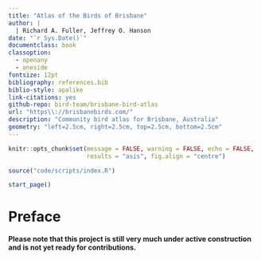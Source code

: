 ```yaml
---
title: "Atlas of the Birds of Brisbane"
author: |
  | Richard A. Fuller, Jeffrey O. Hanson
date: "`r Sys.Date()`"
documentclass: book
classoption:
  - openany
  - oneside
fontsize: 12pt
bibliography: references.bib
biblio-style: apalike
link-citations: yes
github-repo: bird-team/brisbane-bird-atlas
url: "https\\://brisbanebirds.com/"
description: "Community bird atlas for Brisbane, Australia"
geometry: "left=2.5cm, right=2.5cm, top=2.5cm, bottom=2.5cm"
---
```


```r
knitr::opts_chunk$set(message = FALSE, warning = FALSE, echo = FALSE,
                      results = "asis", fig.align = "centre")
```

```r
source("code/scripts/index.R")
```

```r
start_page()
```

# Preface

**Please note that this project is still very much under active construction and is not yet ready for contributions.**
